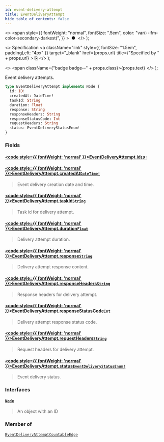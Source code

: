 ```yaml
---
id: event-delivery-attempt
title: EventDeliveryAttempt
hide_table_of_contents: false
---
```


  <>
    <span
      style={{
        fontWeight: "normal",
        fontSize: ".5em",
        color: "var(--ifm-color-secondary-darkest)",
      }}
    >
      &nbsp;●&nbsp;
    </span>
  </>
);

  <>
    Specification
    <a
      className="link"
      style={{ fontSize: "1.5em", paddingLeft: "4px" }}
      target="\_blank"
      href={props.url}
      title={"Specified by " + props.url}
    >
      ⎘
    </a>
  </>
);

  <>
    <span className={"badge badge--" + props.class}>{props.text}</span>
  </>
);

Event delivery attempts.

```graphql
type EventDeliveryAttempt implements Node {
  id: ID!
  createdAt: DateTime!
  taskId: String
  duration: Float
  response: String
  responseHeaders: String
  responseStatusCode: Int
  requestHeaders: String
  status: EventDeliveryStatusEnum!
}
```

### Fields

#### [<code style={{ fontWeight: 'normal' }}>EventDeliveryAttempt.<b>id</b></code>](#)<Bullet />[`ID!`](../../api-reference/scalars/id) <Badge class="secondary" text="non-null"/> <Badge class="secondary" text="scalar"/>

>

#### [<code style={{ fontWeight: 'normal' }}>EventDeliveryAttempt.<b>createdAt</b></code>](#)<Bullet />[`DateTime!`](../../api-reference/scalars/date-time) <Badge class="secondary" text="non-null"/> <Badge class="secondary" text="scalar"/>

> Event delivery creation date and time.

#### [<code style={{ fontWeight: 'normal' }}>EventDeliveryAttempt.<b>taskId</b></code>](#)<Bullet />[`String`](../../api-reference/scalars/string) <Badge class="secondary" text="scalar"/>

> Task id for delivery attempt.

#### [<code style={{ fontWeight: 'normal' }}>EventDeliveryAttempt.<b>duration</b></code>](#)<Bullet />[`Float`](../../api-reference/scalars/float) <Badge class="secondary" text="scalar"/>

> Delivery attempt duration.

#### [<code style={{ fontWeight: 'normal' }}>EventDeliveryAttempt.<b>response</b></code>](#)<Bullet />[`String`](../../api-reference/scalars/string) <Badge class="secondary" text="scalar"/>

> Delivery attempt response content.

#### [<code style={{ fontWeight: 'normal' }}>EventDeliveryAttempt.<b>responseHeaders</b></code>](#)<Bullet />[`String`](../../api-reference/scalars/string) <Badge class="secondary" text="scalar"/>

> Response headers for delivery attempt.

#### [<code style={{ fontWeight: 'normal' }}>EventDeliveryAttempt.<b>responseStatusCode</b></code>](#)<Bullet />[`Int`](../../api-reference/scalars/int) <Badge class="secondary" text="scalar"/>

> Delivery attempt response status code.

#### [<code style={{ fontWeight: 'normal' }}>EventDeliveryAttempt.<b>requestHeaders</b></code>](#)<Bullet />[`String`](../../api-reference/scalars/string) <Badge class="secondary" text="scalar"/>

> Request headers for delivery attempt.

#### [<code style={{ fontWeight: 'normal' }}>EventDeliveryAttempt.<b>status</b></code>](#)<Bullet />[`EventDeliveryStatusEnum!`](../../api-reference/enums/event-delivery-status-enum) <Badge class="secondary" text="non-null"/> <Badge class="secondary" text="enum"/>

> Event delivery status.

### Interfaces

#### [`Node`](../../api-reference/interfaces/node) <Badge class="secondary" text="interface"/>

> An object with an ID

### Member of

[`EventDeliveryAttemptCountableEdge`](../../api-reference/objects/event-delivery-attempt-countable-edge) <Badge class="secondary" text="object"/>
